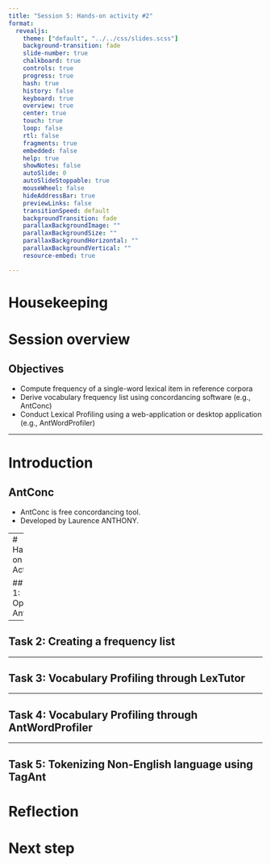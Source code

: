 ```yaml
---
title: "Session 5: Hands-on activity #2"
format: 
  revealjs:
    theme: ["default", "../../css/slides.scss"]
    background-transition: fade
    slide-number: true
    chalkboard: true
    controls: true
    progress: true
    hash: true
    history: false
    keyboard: true
    overview: true
    center: true
    touch: true
    loop: false
    rtl: false
    fragments: true
    embedded: false
    help: true
    showNotes: false
    autoSlide: 0
    autoSlideStoppable: true
    mouseWheel: false
    hideAddressBar: true
    previewLinks: false
    transitionSpeed: default
    backgroundTransition: fade
    parallaxBackgroundImage: ""
    parallaxBackgroundSize: ""
    parallaxBackgroundHorizontal: ""
    parallaxBackgroundVertical: ""
    resource-embed: true

---
```


# Housekeeping


# Session overview


## Objectives

- Compute frequency of a single-word lexical item in reference corpora
- Derive vocabulary frequency list using concordancing software (e.g., AntConc)
- Conduct Lexical Profiling using a web-application or desktop application (e.g., AntWordProfiler)

---

# Introduction

## AntConc

- AntConc is free concordancing tool.
- Developed by Laurence ANTHONY.


---
# Hands-on Activity

## Task 1: Opening AntConc



---

## Task 2: Creating a frequency list


---

## Task 3: Vocabulary Profiling through LexTutor


---

## Task 4: Vocabulary Profiling through AntWordProfiler



---

## Task 5: Tokenizing Non-English language using TagAnt





# Reflection



# Next step